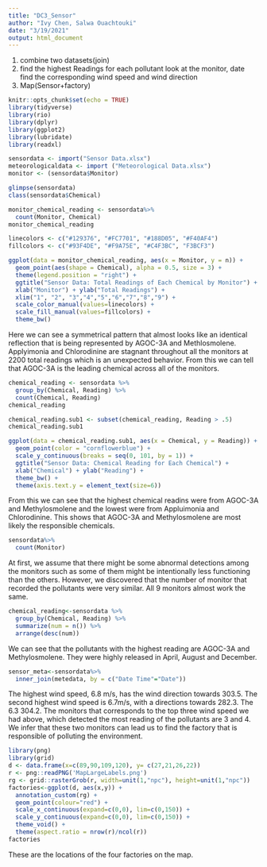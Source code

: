 ```yaml
---
title: "DC3_Sensor"
author: "Ivy Chen, Salwa Ouachtouki"
date: "3/19/2021"
output: html_document
---
```


1. combine two datasets(join)
2. find the highest Readings for each pollutant
look at the monitor, date find the corresponding wind speed and wind direction
3. Map(Sensor+factory)


```r
knitr::opts_chunk$set(echo = TRUE)
library(tidyverse)
library(rio)
library(dplyr)
library(ggplot2)
library(lubridate)
library(readxl)

sensordata <- import("Sensor Data.xlsx")
meteorologicaldata <- import ("Meteorological Data.xlsx")
monitor <- (sensordata$Monitor)

glimpse(sensordata)
class(sensordata$Chemical) 
```
```r
monitor_chemical_reading <- sensordata%>%
  count(Monitor, Chemical)
monitor_chemical_reading

linecolors <- c("#129376", "#FC7701", "#188D05", "#F40AF4")
fillcolors <- c("#93F4DE", "#F9A75E", "#C4F3BC", "F3BCF3")

ggplot(data = monitor_chemical_reading, aes(x = Monitor, y = n)) +
  geom_point(aes(shape = Chemical), alpha = 0.5, size = 3) + 
  theme(legend.position = "right") +
  ggtitle("Sensor Data: Total Readings of Each Chemical by Monitor") +
  xlab("Monitor") + ylab("Total Readings") +
  xlim("1", "2", "3","4","5","6","7","8","9") +
  scale_color_manual(values=linecolors) +
  scale_fill_manual(values=fillcolors) + 
  theme_bw()
```
Here we can see a symmetrical pattern that almost looks like an identical reflection that is being represented by AGOC-3A and Methlosmolene. Applyimonia and Chlorodinine are stagnant throughout all the monitors at 2200 total readings which is an unexpected behavior. From this we can tell that AGOC-3A is the leading chemical across all of the monitors. 

```r
chemical_reading <- sensordata %>% 
  group_by(Chemical, Reading) %>% 
  count(Chemical, Reading)
chemical_reading 

chemical_reading.sub1 <- subset(chemical_reading, Reading > .5)
chemical_reading.sub1

ggplot(data = chemical_reading.sub1, aes(x = Chemical, y = Reading)) +
  geom_point(color = "cornflowerblue") +
  scale_y_continuous(breaks = seq(0, 101, by = 1)) +
  ggtitle("Sensor Data: Chemical Reading for Each Chemical") +
  xlab("Chemical") + ylab("Reading") +
  theme_bw() +
  theme(axis.text.y = element_text(size=6))
```

From this we can see that the highest chemical readins were from AGOC-3A and Methylosmolene and the lowest were from Appluimonia and Chlorodinine. This shows that AGOC-3A and Methylosmolene are most likely the responsible chemicals. 

```r
sensordata%>%
  count(Monitor)
```
At first, we assume that there might be some abnormal detections among the monitors such as some of them might be intentionally less functioning than the others. However, we discovered that the number of monitor that recorded the pollutants were very similar. All 9 monitors almost work the same. 

```r
chemical_reading<-sensordata %>% 
  group_by(Chemical, Reading) %>% 
  summarize(num = n()) %>%
  arrange(desc(num))
```

We can see that the pollutants with the highest reading are AGOC-3A and Methylosmolene. They were highly released in April, August and December.

```r
sensor_meta<-sensordata%>%
  inner_join(metedata, by = c("Date Time"="Date"))
```

The highest wind speed, 6.8 m/s, has the wind direction towards 303.5. The second highest wind speed is 6.7m/s, with a directions towards 282.3. The  6.3 304.2. The monitors that corresponds to the top three wind speed we had above, which detected the most reading of the pollutants are 3 and 4. We infer that these two monitors can lead us to find the factory that is responsible of polluting the environment.


```r
library(png)
library(grid)
d <- data.frame(x=c(89,90,109,120), y= c(27,21,26,22))
r <- png::readPNG('MapLargeLabels.png')
rg <- grid::rasterGrob(r, width=unit(1,"npc"), height=unit(1,"npc"))
factories<-ggplot(d, aes(x,y)) + 
  annotation_custom(rg) +
  geom_point(colour="red") +
  scale_x_continuous(expand=c(0,0), lim=c(0,150)) +
  scale_y_continuous(expand=c(0,0), lim=c(0,150)) +
  theme_void() +
  theme(aspect.ratio = nrow(r)/ncol(r)) 
factories
```

These are the locations of the four factories on the map.

